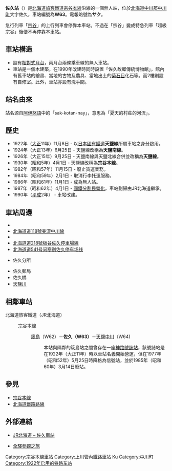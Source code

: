 {{noteTA
|T=zh-tw:佐久車站;zh-hk:佐久站;zh-cn:佐久站;
|1=zh-tw:佐久車站;zh-hk:佐久站;zh-cn:佐久站;
}}
{{日本車站資訊
|公司色    = #2cb431
|站名      = 佐久車站
|圖片      = Saku Station 201710.jpg
|pxl      = 250px
|圖片說明  = 佐久車站（攝於2017年10月）
|日文原名 = 佐久
|平假名  = さく
|羅馬拼音  = Saku
|電報略號 = サク
|車站編號 = {{車站編號c|brown|W63}}
|所屬公司 = [[File:JR_logo_(hokkaido).svg|23px]][[北海道旅客鐵道|北海道旅客鐵道]]（JR北海道）
|停站路線數 = 
|所屬路線 = {{Color|#954a35|■}}[[宗谷本線|宗谷本線]]
|前一站 = W62 [[筬島站|筬島]]
|前一站距離 = 18.0
|後一站距離 = 8.3
|後一站   = [[天鹽中川站|天鹽中川]] W64
|距離   = 153.6
|起站   = [[旭川站|旭川]]
|所在地    = [[北海道|北海道]][[中川郡_(上川綜合振興局)|中川郡]][[中川町|中川町]]大字佐久
|啟用年月日 = 1922年（[[大正|大正]]11年）11月8日
|車站構造 = [[地面車站|地面車站]]
|月台配置 = 2面2線
|上下車人次 = 18
|統計年度  = 1992
|備註      = 無人站
}}

'''佐久站'''（{{jpn|j=佐久駅|hg=さくえき|rm=Saku eki|f=y}}）是[[北海道旅客鐵道|北海道旅客鐵道]][[宗谷本線|宗谷本線]]沿線的一個無人站，位於[[北海道|北海道]][[中川郡_(上川綜合振興局)|中川郡]][[中川町|中川町]]大字佐久，車站編號為'''W63'''。電報略號為'''サク'''。

急行列車「[[宗谷號列車|宗谷]]」的上行列車會停靠本車站。不過在「宗谷」變成特急列車「超級宗谷」後便不再停靠本車站。

==車站構造==
*設有[[相對式月台|相對式月台]]，兩月台兩條乘車線的無人車站。
*車站是一個木建築，在1990年改建時同時設置「佐久故郷傳統博物館」，館內有舊車站的繪畫、當地的古物及農具、當地出土的[[菊石目|菊石目]]化石等。而2樓則設有自修室。此外，車站亦設有洗手間。

==站名由來==
站名源自[[阿伊努語|阿伊努語]]中的「sak-kotan-nay」，意思為「夏天的村莊的河流」。

==歷史==
*1922年（[[大正|大正]]11年）11月8日 - 以[[日本國有鐵道|日本國有鐵道]]'''天鹽線'''所屬車站之身分啟用。
*1924年（大正13年）6月25日 - 天鹽線改稱為'''天鹽南線'''。
*1926年（大正15年）9月25日 - 天鹽南線與天鹽北線合併並改稱為'''天鹽線'''。
*1930年（[[昭和|昭和]]5年）4月1日 - 天鹽線改稱為'''宗谷本線'''。
*1982年（昭和57年）11月15日 - 廢止貨運業務。
*1984年（昭和59年）2月1日 - 取消行李托運服務。
*1986年（昭和61年）11月1日 - 成為無人站。
*1987年（昭和62年）4月1日 - [[國鐵分割民營化|國鐵分割民營化]]，車站劃歸由JR北海道繼承。
*1990年（[[平成|平成]]2年） - 車站改建。

==車站周邊==
*{{Link-ja|國道40號|国道40号}}
*[[北海道道118號美深中川線|北海道道118號美深中川線]]
*{{Link-ja|北海道道119號遠別中川線|北海道道119号遠別中川線}}
*[[北海道道218號板谷佐久停車場線|北海道道218號板谷佐久停車場線]]
*[[北海道道541号问寒别佐久停车场线|北海道道541号问寒别佐久停车场线]]
*{{Link-ja|美深警署|美深警察署}}佐久分所
*佐久郵局
*佐久橋
*[[天鹽川|天鹽川]]

==相鄰車站==
; 北海道旅客鐵道（JR北海道）
: {{Color|brown|■}}宗谷本線
:: [[筬島站|筬島]]（W62）－'''佐久（W63）'''－[[天鹽中川站|天鹽中川]]（W64)
::: 本站與隔鄰的筬島站之間曾存在一座[[神路號誌站|神路號誌站]]，該號誌站是在1922年（大正11年）時以車站名義開始營運，但在1977年（昭和52年）5月25日時降格為信號站，並於1985年（昭和60年）3月14日廢站。

== 參見 ==
* [[宗谷本線|宗谷本線]]
* [[北海道鐵路路線|北海道鐵路路線]]

==外部連結==
* {{ja}}[http://www.jrhokkaido.co.jp/network/station/station.html#4494 JR北海道 – 佐久車站]{{Wayback|url=http://www.jrhokkaido.co.jp/network/station/station.html#4494 |date=20190202042725 }}
* {{ja}}[http://www.tsuchibuta.com/jr-hokkaido/souyaline/37saku/37saku.htm 全驛參觀之旅]{{Wayback|url=http://www.tsuchibuta.com/jr-hokkaido/souyaline/37saku/37saku.htm |date=20130510052511 }}

{{宗谷本線}}

{{DEFAULTSORT:Saku}}
[[Category:宗谷本線車站|Category:宗谷本線車站]]
[[Category:上川管內鐵路車站|Category:上川管內鐵路車站]]
[[Category:日本鐵路車站_Sa|Ku]]
[[Category:中川町|Category:中川町]]
[[Category:1922年启用的铁路车站|Category:1922年启用的铁路车站]]